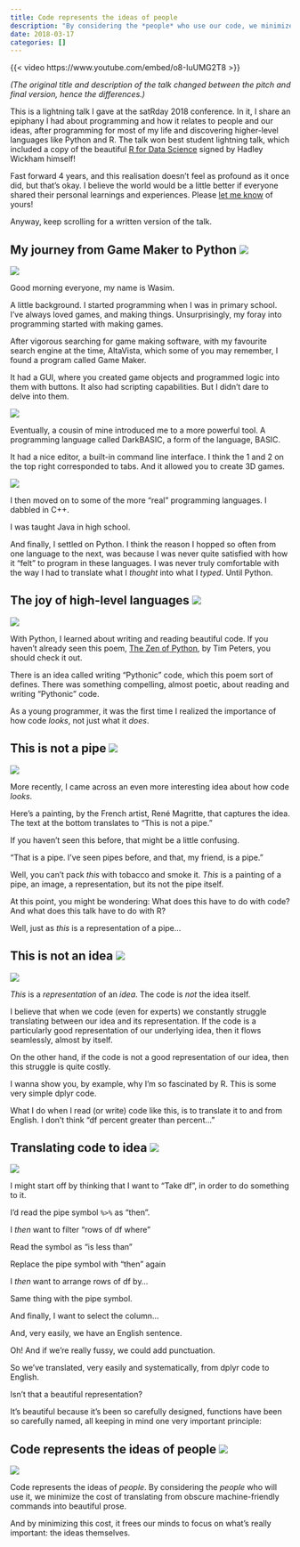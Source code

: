 ```yaml
---
title: Code represents the ideas of people
description: "By considering the *people* who use our code, we minimize the cost of translating from obscure machine-friendly commands into beautiful prose, thus freeing our minds to focus on what’s really important: the ideas themselves."
date: 2018-03-17
categories: []
---
```


{{< video https://www.youtube.com/embed/o8-IuUMG2T8 >}}

*(The original title and description of the talk changed between the pitch and final version, hence the differences.)*

This is a lightning talk I gave at the satRday 2018 conference. In it, I share an epiphany I had about programming and how it relates to people and our ideas, after programming for most of my life and discovering higher-level languages like Python and R. The talk won best student lightning talk, which included a copy of the beautiful [R for Data Science](https://r4ds.hadley.nz/) signed by Hadley Wickham himself!

Fast forward 4 years, and this realisation doesn't feel as profound as it once did, but that's okay. I believe the world would be a little better if everyone shared their personal learnings and experiences. Please [let me know](mailto:mwlorgat@gmail.com) of yours!

Anyway, keep scrolling for a written version of the talk.

## My journey from Game Maker to Python ![](images/code-represents-the-ideas-of-people-1.png)

![](images/code-represents-the-ideas-of-people-1.png){fig-align="center"}

Good morning everyone, my name is Wasim.

A little background.
I started programming when I was in primary school.
I’ve always loved games, and making things. Unsurprisingly, my foray into programming started with making games.

After vigorous searching for game making software, with my favourite search engine at the time, AltaVista, which some of you may remember, I found a program called Game Maker.

It had a GUI, where you created game objects and programmed logic into them with buttons.
It also had scripting capabilities.
But I didn’t dare to delve into them.

![](images/code-represents-the-ideas-of-people-2.png){fig-align="center"}

Eventually, a cousin of mine introduced me to a more powerful tool.
A programming language called DarkBASIC, a form of the language, BASIC.

It had a nice editor, a built-in command line interface.
I think the 1 and 2 on the top right corresponded to tabs.
And it allowed you to create 3D games.

![](images/code-represents-the-ideas-of-people-3.png){fig-align="center"}

I then moved on to some of the more “real” programming languages.
I dabbled in C++.

I was taught Java in high school.

And finally, I settled on Python.
I think the reason I hopped so often from one language to the next, was because I was never quite satisfied with how it “felt” to program in these languages.
I was never truly comfortable with the way I had to translate what I *thought* into what I *typed*.
Until Python.

## The joy of high-level languages ![](images/code-represents-the-ideas-of-people-4.png)

![](images/code-represents-the-ideas-of-people-4.png){fig-align="center"}

With Python, I learned about writing and reading beautiful code.
If you haven’t already seen this poem, [The Zen of Python](https://peps.python.org/pep-0020/), by Tim Peters, you should check it out.

There is an idea called writing “Pythonic” code, which this poem sort of defines.
There was something compelling, almost poetic, about reading and writing “Pythonic” code.

As a young programmer, it was the first time I realized the importance of how code *looks*, not just what it *does*.

## This is not a pipe ![](images/leci-nest-pas-une-pipe.png)

![](images/leci-nest-pas-une-pipe.png){.preview-image fig-align="center"}

More recently, I came across an even more interesting idea about how code *looks*.

Here’s a painting, by the French artist, René Magritte, that captures the idea.
The text at the bottom translates to “This is not a pipe.”

If you haven’t seen this before, that might be a little confusing.

“That is a pipe. I’ve seen pipes before, and that, my friend, is a pipe.”

Well, you can’t pack *this* with tobacco and smoke it.
*This* is a painting of a pipe, an image, a representation, but its not the pipe itself.

At this point, you might be wondering: What does this have to do with code?
And what does this talk have to do with R?

Well, just as *this* is a representation of a pipe…

## This is not an idea ![](images/code-represents-the-ideas-of-people-7.png)

![](images/code-represents-the-ideas-of-people-7.png){fig-align="center"}

*This* is a *representation* of an *idea*.
The code is *not* the idea itself.

I believe that when we code (even for experts) we constantly struggle translating between our idea and its representation.
If the code is a particularly good representation of our underlying idea, then it flows seamlessly, almost by itself.

On the other hand, if the code is not a good representation of our idea, then this struggle is quite costly.

I wanna show you, by example, why I’m so fascinated by R.
This is some very simple dplyr code.

What I do when I read (or write) code like this, is to translate it to and from English.
I don’t think “df percent greater than percent...”

## Translating code to idea ![](images/code-represents-the-ideas-of-people.gif)

![](images/code-represents-the-ideas-of-people.gif)

I might start off by thinking that I want to “Take df”, in order to do something to it.

I’d read the pipe symbol `%>%` as “then”.

I *then* want to filter “rows of df where”

Read the symbol as “is less than”

Replace the pipe symbol with “then” again

I *then* want to arrange rows of df by…

Same thing with the pipe symbol.

And finally, I want to select the column…

And, very easily, we have an English sentence.

Oh! And if we’re really fussy, we could add punctuation.

So we’ve translated, very easily and systematically, from dplyr code to English.

Isn’t that a beautiful representation? 

It’s beautiful because it’s been so carefully designed, functions have been so carefully named, all keeping in mind one very important principle:

## Code represents the ideas of people ![](images/code-represents-the-ideas-of-people-6.png)

![](images/code-represents-the-ideas-of-people-6.png){fig-align="center"}

Code represents the ideas of *people*.
By considering the *people* who will use it, we minimize the cost of translating from obscure machine-friendly commands into beautiful prose.

And by minimizing this cost, it frees our minds to focus on what’s really important: the ideas themselves.
